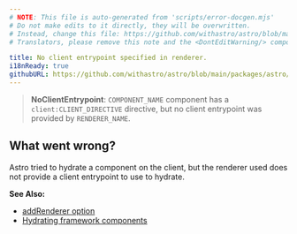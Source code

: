```yaml
---
# NOTE: This file is auto-generated from 'scripts/error-docgen.mjs'
# Do not make edits to it directly, they will be overwritten.
# Instead, change this file: https://github.com/withastro/astro/blob/main/packages/astro/src/core/errors/errors-data.ts
# Translators, please remove this note and the <DontEditWarning/> component.

title: No client entrypoint specified in renderer.
i18nReady: true
githubURL: https://github.com/withastro/astro/blob/main/packages/astro/src/core/errors/errors-data.ts
---
```


<DontEditWarning />


> **NoClientEntrypoint**: `COMPONENT_NAME` component has a `client:CLIENT_DIRECTIVE` directive, but no client entrypoint was provided by `RENDERER_NAME`.

## What went wrong?
Astro tried to hydrate a component on the client, but the renderer used does not provide a client entrypoint to use to hydrate.

**See Also:**
-  [addRenderer option](/en/reference/integrations-reference/#addrenderer-option)
-  [Hydrating framework components](/en/guides/framework-components/#hydrating-interactive-components)



